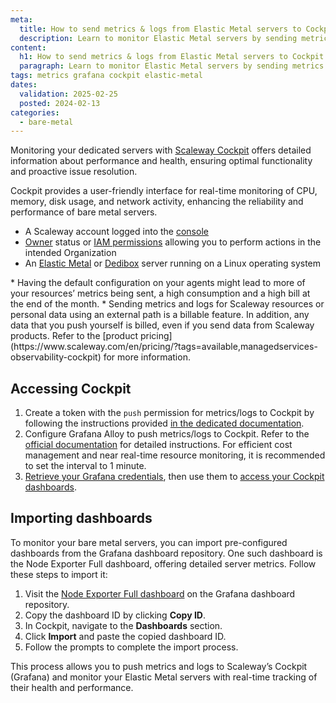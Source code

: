 ```yaml
---
meta:
  title: How to send metrics & logs from Elastic Metal servers to Cockpit
  description: Learn to monitor Elastic Metal servers by sending metrics and logs to Scaleway Cockpit for real-time performance insights.
content:
  h1: How to send metrics & logs from Elastic Metal servers to Cockpit
  paragraph: Learn to monitor Elastic Metal servers by sending metrics and logs to Scaleway Cockpit for real-time performance insights.
tags: metrics grafana cockpit elastic-metal
dates:
  validation: 2025-02-25
  posted: 2024-02-13
categories:
  - bare-metal
---
```


Monitoring your dedicated servers with [Scaleway Cockpit](/cockpit/quickstart/) offers detailed information about performance and health, ensuring optimal functionality and proactive issue resolution.

Cockpit provides a user-friendly interface for real-time monitoring of CPU, memory, disk usage, and network activity, enhancing the reliability and performance of bare metal servers.

<Macro id="requirements" />

- A Scaleway account logged into the [console](https://console.scaleway.com)
- [Owner](/iam/concepts/#owner) status or [IAM permissions](/iam/concepts/#permission) allowing you to perform actions in the intended Organization
- An [Elastic Metal](/elastic-metal/quickstart/) or [Dedibox](/dedibox-scaleway/quickstart/) server running on a Linux operating system

<Message type="important">
* Having the default configuration on your agents might lead to more of your resources’ metrics being sent, a high consumption and a high bill at the end of the month.
* Sending metrics and logs for Scaleway resources or personal data using an external path is a billable feature.  In addition, any data that you push yourself is billed, even if you send data from Scaleway products. Refer to the [product pricing](https://www.scaleway.com/en/pricing/?tags=available,managedservices-observability-cockpit) for more information.
</Message>

## Accessing Cockpit

1. Create a token with the `push` permission for metrics/logs to Cockpit by following the instructions provided [in the dedicated documentation](/cockpit/how-to/create-token/).
2. Configure Grafana Alloy to push metrics/logs to Cockpit. Refer to the [official documentation](/cockpit/how-to/send-metrics-with-grafana-alloy/) for detailed instructions.
    <Message type="tip">
        For efficient cost management and near real-time resource monitoring, it is recommended to set the interval to 1 minute.
    </Message>
3. [Retrieve your Grafana credentials](/cockpit/how-to/retrieve-grafana-credentials/), then use them to [access your Cockpit dashboards](/cockpit/how-to/access-grafana-and-managed-dashboards/).

## Importing dashboards

To monitor your bare metal servers, you can import pre-configured dashboards from the Grafana dashboard repository. One such dashboard is the Node Exporter Full dashboard, offering detailed server metrics. Follow these steps to import it:

1. Visit the [Node Exporter Full dashboard](https://grafana.com/grafana/dashboards/12486-node-exporter-full/) on the Grafana dashboard repository.
2. Copy the dashboard ID by clicking **Copy ID**.
3. In Cockpit, navigate to the **Dashboards** section.
4. Click **Import** and paste the copied dashboard ID.
5. Follow the prompts to complete the import process.

This process allows you to push metrics and logs to Scaleway’s Cockpit (Grafana) and monitor your Elastic Metal servers with real-time tracking of their health and performance.


